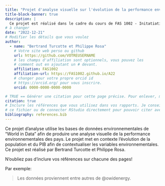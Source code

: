 ```yaml
---
title: "Projet d'analyse visuelle sur l'évolution de la performance environnementale des continents depuis 1850"
title-block-banner: true
description: | 
  Ce projet est réalisé dans le cadre du cours de FAS 1002 - Initatiation à la programmation à l'Université de Montréal 
# à changer
date: "2022-12-21"
# Modifier les détails que vous voulez
author:
  - name: "Bertrand Turcotte et Philippe Rosa"
    # Votre site web perso ou github
    url: https://github.com/VOTREUSERNAME
    # les champs d'affiliation sont optionnels, vous pouvez les
    # comment out en ajoutant un # devant.
    affiliation: FAS1002
    affiliation-url: https://FAS1002.github.io/A22
    # changer pour votre propre orcid id
    # https://orcid.org/ pour vous inscrire.
    orcid: 0000-0000-0000-0000

# TRUE == Générer une citation pour cette page précise. Pour enlever, mettre false.
citation: true
# Inclure les références que vous utilisez dans vos rapports. Je conseille Zotero pour construire
# ce fichier ou de connecter RStudio directement pour pouvoir citer avec @nom-de-reference.
bibliography: references.bib
---
```


Ce projet d'analyse utilise les bases de données environnementales de "World in Data" afin de produire une analyse visuelle de la performance environnementales des pays. Le projet met en contexte l'évolution de la population et du PIB afin de contextualiser les variables environnementales. Ce projet est réalisé par Bertrand Turcotte et Philippe Rosa.

::: callout-important
N'oubliez pas d'inclure vos références sur chacune des pages!
:::

Par exemple:

> Les données proviennent entre autres de @owidenergy.
